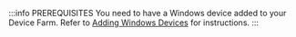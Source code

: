 :::info PREREQUISITES
You need to have a Windows device added to your Device Farm. Refer to [Adding Windows Devices](/get-started/tutorials/device-farm/device/windows) for instructions.
:::
